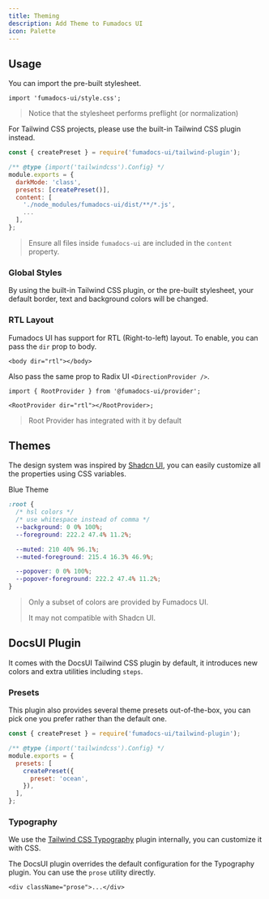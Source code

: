 ```yaml
---
title: Theming
description: Add Theme to Fumadocs UI
icon: Palette
---
```



## Usage

You can import the pre-built stylesheet.

```tsx
import 'fumadocs-ui/style.css';
```

> Notice that the stylesheet performs preflight (or normalization)

For Tailwind CSS projects, please use the built-in Tailwind CSS plugin instead.

```js title="tailwind.config.js"
const { createPreset } = require('fumadocs-ui/tailwind-plugin');

/** @type {import('tailwindcss').Config} */
module.exports = {
  darkMode: 'class',
  presets: [createPreset()],
  content: [
    './node_modules/fumadocs-ui/dist/**/*.js',
    ...
  ],
};
```

> Ensure all files inside `fumadocs-ui` are included in the `content` property.

### Global Styles

By using the built-in Tailwind CSS plugin, or the pre-built stylesheet, your default border, text and background
colors will be changed.

### RTL Layout

Fumadocs UI has support for RTL (Right-to-left) layout. To enable, you can pass the `dir` prop to body.

```tsx
<body dir="rtl"></body>
```

Also pass the same prop to Radix UI `<DirectionProvider />`.

```tsx
import { RootProvider } from '@fumadocs-ui/provider';

<RootProvider dir="rtl"></RootProvider>;
```

> Root Provider has integrated with it by default

## Themes

The design system was inspired by [Shadcn UI](https://ui.shadcn.com), you can easily customize all the properties using CSS variables.

<div className="mb-4 flex flex-row flex-wrap gap-2">
  <ThemeSwitch style={blueTheme}>Blue Theme</ThemeSwitch>
</div>

```css title="global.css"
:root {
  /* hsl colors */
  /* use whitespace instead of comma */
  --background: 0 0% 100%;
  --foreground: 222.2 47.4% 11.2%;

  --muted: 210 40% 96.1%;
  --muted-foreground: 215.4 16.3% 46.9%;

  --popover: 0 0% 100%;
  --popover-foreground: 222.2 47.4% 11.2%;
}
```

> Only a subset of colors are provided by Fumadocs UI.
>
> It may not compatible with Shadcn UI.

## DocsUI Plugin

It comes with the DocsUI Tailwind CSS plugin by default, it introduces new colors and extra utilities including `steps`.

### Presets

This plugin also provides several theme presets out-of-the-box, you can pick one you prefer rather than the default one.

```js
const { createPreset } = require('fumadocs-ui/tailwind-plugin');

/** @type {import('tailwindcss').Config} */
module.exports = {
  presets: [
    createPreset({
      preset: 'ocean',
    }),
  ],
};
```

### Typography

We use the [Tailwind CSS Typography](https://tailwindcss.com/docs/typography-plugin) plugin internally, you can customize it with CSS.

The DocsUI plugin overrides the default configuration for the Typography plugin. You can use the `prose` utility directly.

```tsx
<div className="prose">...</div>
```